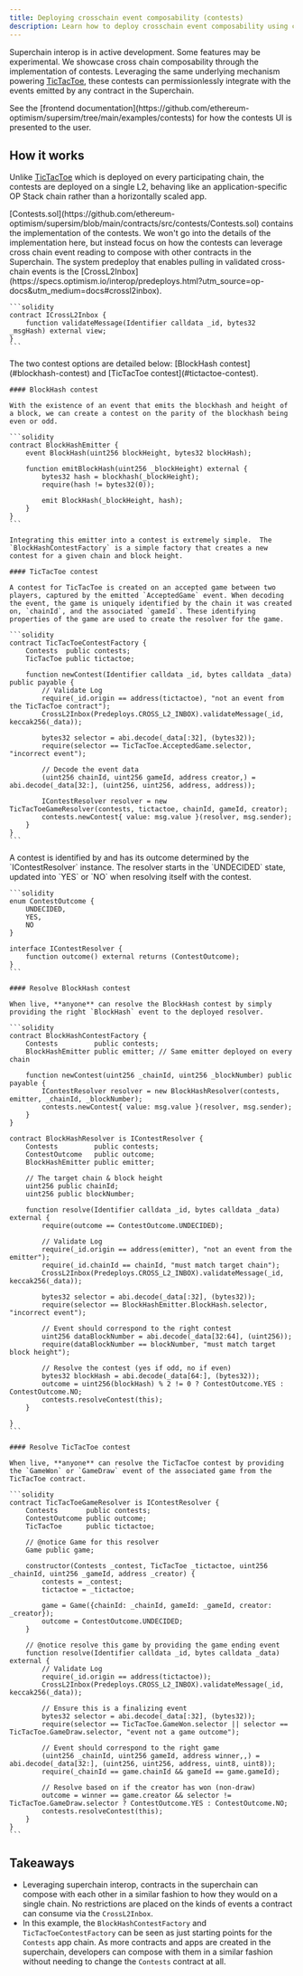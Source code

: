 ```yaml
---
title: Deploying crosschain event composability (contests)
description: Learn how to deploy crosschain event composability using contests.
---
```


<Info>Superchain interop is in active development. Some features may be experimental.</Info>
We showcase cross chain composability through the implementation of contests. Leveraging the same underlying mechanism powering [TicTacToe](/interop/tutorials/event-reads), these contests can permissionlessly integrate with the events emitted by any contract in the Superchain.

<Info>
  See the [frontend documentation](https://github.com/ethereum-optimism/supersim/tree/main/examples/contests) for how the contests UI is presented to the user.
</Info>

## How it works

Unlike [TicTacToe](/interop/tutorials/event-reads) which is deployed on every participating chain, the contests are deployed on a single L2, behaving like an application-specific OP Stack chain rather than a horizontally scaled app.

<Steps>
  <Step title="Implement contests">
  [Contests.sol](https://github.com/ethereum-optimism/supersim/blob/main/contracts/src/contests/Contests.sol) contains the implementation of the contests. We won't go into the details of the implementation here, but instead focus on how the contests can leverage cross chain event reading to compose with other contracts in the Superchain.
  </Step>

  <Step title="Read cross-chain events">
  The system predeploy that enables pulling in validated cross-chain events is the [CrossL2Inbox](https://specs.optimism.io/interop/predeploys.html?utm_source=op-docs&utm_medium=docs#crossl2inbox).
  
    ```solidity
    contract ICrossL2Inbox {
        function validateMessage(Identifier calldata _id, bytes32 _msgHash) external view;
    }
    ```
  </Step>

  <Step title="Create the contest">
  The two contest options are detailed below: [BlockHash contest](#blockhash-contest) and [TicTacToe contest](#tictactoe-contest).
  
    #### BlockHash contest
  
    With the existence of an event that emits the blockhash and height of a block, we can create a contest on the parity of the blockhash being even or odd.
  
    ```solidity
    contract BlockHashEmitter {
        event BlockHash(uint256 blockHeight, bytes32 blockHash);
  
        function emitBlockHash(uint256 _blockHeight) external {
            bytes32 hash = blockhash(_blockHeight);
            require(hash != bytes32(0));
  
            emit BlockHash(_blockHeight, hash);
        }
    }
    ```
  
    Integrating this emitter into a contest is extremely simple.  The `BlockHashContestFactory` is a simple factory that creates a new contest for a given chain and block height.
  
    #### TicTacToe contest
  
    A contest for TicTacToe is created on an accepted game between two players, captured by the emitted `AcceptedGame` event. When decoding the event, the game is uniquely identified by the chain it was created on, `chainId`, and the associated `gameId`. These identifying properties of the game are used to create the resolver for the game.
  
    ```solidity
    contract TicTacToeContestFactory {
        Contests  public contests;
        TicTacToe public tictactoe;
  
        function newContest(Identifier calldata _id, bytes calldata _data) public payable {
            // Validate Log
            require(_id.origin == address(tictactoe), "not an event from the TicTacToe contract");
            CrossL2Inbox(Predeploys.CROSS_L2_INBOX).validateMessage(_id, keccak256(_data));
  
            bytes32 selector = abi.decode(_data[:32], (bytes32));
            require(selector == TicTacToe.AcceptedGame.selector, "incorrect event");
  
            // Decode the event data
            (uint256 chainId, uint256 gameId, address creator,) = abi.decode(_data[32:], (uint256, uint256, address, address));
  
            IContestResolver resolver = new TicTacToeGameResolver(contests, tictactoe, chainId, gameId, creator);
            contests.newContest{ value: msg.value }(resolver, msg.sender);
        }
    }
    ```
  </Step>

  <Step title="Resolve contest">
  A contest is identified by and has its outcome determined by the `IContestResolver` instance. The resolver starts in the `UNDECIDED` state, updated into `YES` or `NO` when resolving itself
    with the contest.
  
    ```solidity
    enum ContestOutcome {
        UNDECIDED,
        YES,
        NO
    }
  
    interface IContestResolver {
        function outcome() external returns (ContestOutcome);
    }
    ```
  
    #### Resolve BlockHash contest
  
    When live, **anyone** can resolve the BlockHash contest by simply providing the right `BlockHash` event to the deployed resolver.
  
    ```solidity
    contract BlockHashContestFactory {
        Contests         public contests;
        BlockHashEmitter public emitter; // Same emitter deployed on every chain
  
        function newContest(uint256 _chainId, uint256 _blockNumber) public payable {
            IContestResolver resolver = new BlockHashResolver(contests, emitter, _chainId, _blockNumber);
            contests.newContest{ value: msg.value }(resolver, msg.sender);
        }
    }
  
    contract BlockHashResolver is IContestResolver {
        Contests         public contests;
        ContestOutcome   public outcome;
        BlockHashEmitter public emitter;
  
        // The target chain & block height
        uint256 public chainId;
        uint256 public blockNumber;
  
        function resolve(Identifier calldata _id, bytes calldata _data) external {
            require(outcome == ContestOutcome.UNDECIDED);
  
            // Validate Log
            require(_id.origin == address(emitter), "not an event from the emitter");
            require(_id.chainId == chainId, "must match target chain");
            CrossL2Inbox(Predeploys.CROSS_L2_INBOX).validateMessage(_id, keccak256(_data));
  
            bytes32 selector = abi.decode(_data[:32], (bytes32));
            require(selector == BlockHashEmitter.BlockHash.selector, "incorrect event");
  
            // Event should correspond to the right contest
            uint256 dataBlockNumber = abi.decode(_data[32:64], (uint256));
            require(dataBlockNumber == blockNumber, "must match target block height");
  
            // Resolve the contest (yes if odd, no if even)
            bytes32 blockHash = abi.decode(_data[64:], (bytes32));
            outcome = uint256(blockHash) % 2 != 0 ? ContestOutcome.YES : ContestOutcome.NO;
            contests.resolveContest(this);
        }
  
    }
    ```
  
    #### Resolve TicTacToe contest
  
    When live, **anyone** can resolve the TicTacToe contest by providing the `GameWon` or `GameDraw` event of the associated game from the TicTacToe contract.
  
    ```solidity
    contract TicTacToeGameResolver is IContestResolver {
        Contests       public contests;
        ContestOutcome public outcome;
        TicTacToe      public tictactoe;
  
        // @notice Game for this resolver
        Game public game;
  
        constructor(Contests _contest, TicTacToe _tictactoe, uint256 _chainId, uint256 _gameId, address _creator) {
            contests = _contest;
            tictactoe = _tictactoe;
  
            game = Game({chainId: _chainId, gameId: _gameId, creator: _creator});
            outcome = ContestOutcome.UNDECIDED;
        }
  
        // @notice resolve this game by providing the game ending event
        function resolve(Identifier calldata _id, bytes calldata _data) external {
            // Validate Log
            require(_id.origin == address(tictactoe));
            CrossL2Inbox(Predeploys.CROSS_L2_INBOX).validateMessage(_id, keccak256(_data));
  
            // Ensure this is a finalizing event
            bytes32 selector = abi.decode(_data[:32], (bytes32));
            require(selector == TicTacToe.GameWon.selector || selector == TicTacToe.GameDraw.selector, "event not a game outcome");
  
            // Event should correspond to the right game
            (uint256 _chainId, uint256 gameId, address winner,,) = abi.decode(_data[32:], (uint256, uint256, address, uint8, uint8));
            require(_chainId == game.chainId && gameId == game.gameId);
  
            // Resolve based on if the creator has won (non-draw)
            outcome = winner == game.creator && selector != TicTacToe.GameDraw.selector ? ContestOutcome.YES : ContestOutcome.NO;
            contests.resolveContest(this);
        }
    }
    ```
  </Step>
</Steps>

## Takeaways

*   Leveraging superchain interop, contracts in the superchain can compose with each other in a similar fashion to how they would on a single chain. No restrictions are placed on the kinds of events a contract can consume via the `CrossL2Inbox`.
*   In this example, the `BlockHashContestFactory` and `TicTacToeContestFactory` can be seen as just starting points for the `Contests` app chain. As more contracts and apps are created in the superchain, developers can compose with them in a similar fashion without needing to change the `Contests` contract at all.
